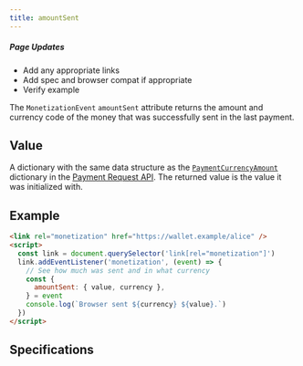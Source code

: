 ```yaml
---
title: amountSent
---
```



<div class='draft'>
  <h5>Page Updates</h5>
  <ul>
    <li>Add any appropriate links</li>
    <li>Add spec and browser compat if appropriate</li>
    <li>Verify example</li>
  </ul>
</div>

The `MonetizationEvent` `amountSent` attribute returns the amount and currency code of the money that was successfully sent in the last payment.

## Value

A dictionary with the same data structure as the <a href="https://www.w3.org/TR/payment-request/#dom-paymentcurrencyamount" target="_blank">`PaymentCurrencyAmount`</a> dictionary in the <a href="https://www.w3.org/TR/payment-request/" target="_blank">Payment Request API</a>. The returned value is the value it was initialized with.

## Example

```html
<link rel="monetization" href="https://wallet.example/alice" />
<script>
  const link = document.querySelector('link[rel="monetization"]')
  link.addEventListener('monetization', (event) => {
    // See how much was sent and in what currency
    const {
      amountSent: { value, currency },
    } = event
    console.log(`Browser sent ${currency} ${value}.`)
  })
</script>
```

## Specifications

<Specification anchor='amountsent-attribute' />
